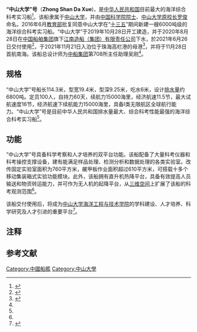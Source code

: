 '''“中山大学”号'''（'''Zhong Shan Da Xue'''{{noteTag|“中山大学”号英文名为中山大学的[[汉语拼音|汉语拼音]]“'''Zhong Shan Da Xue'''”，而非中山大学的英文名称“Sun Yat-sen University”。根据[[中华人民共和国交通运输部|中华人民共和国交通运输部]]令2016年第85号《[[中华人民共和国船舶登记办法|中华人民共和国船舶登记办法]]》第三章第一节“船舶命名”规定,“船名包括中文名称和英文名称。中文名称由两个及两个以上规范汉字或两个及两个以上规范汉字加阿拉伯数字组成。英文名称为中文名称中规范汉字的汉语拼音或者中文名称中规范汉字的汉语拼音加阿拉伯数字组成”。因此，该船采用中文名的汉语拼音名作为本船英文名。<ref name="#1">{{Cite web|url=http://news.southcn.com/nfplus/gdjytt/content/2020-08/28/content_191384842.htm|accessdate=2020-11-07|work=南方网|title=全国最大最强！今天“中山大学”号下水了|archive-date=2020-08-28|archive-url=https://web.archive.org/web/20200828170409/http://news.southcn.com/nfplus/gdjytt/content/2020-08/28/content_191384842.htm|dead-url=no}}</ref>}})，是[[中华人民共和国|中华人民共和国]]目前最大的海洋综合科考实习船<ref name=":0">{{Cite web|url=http://sh.xinhuanet.com/2020-08/29/c_139326507.htm|accessdate=2020-11-07|work=新华网|title=我国最大海洋科考船“中山大学”号命名下水}}</ref>。该船隶属于[[中山大学|中山大学]]，并由[[中国科学院院士|中国科学院院士]]、[[中山大学校长|中山大学原校长]][[罗俊_(物理学家)|罗俊]]命名。2016年6月[[中华人民共和国教育部|教育部]]批复同意中山大学在“[[十三五|十三五]]”期间新建一艘6000吨级的海洋综合科考实习船。“中山大学”于2019年10月28日开工建造，并于2020年8月28日在[[中国船舶集团|中国船舶集团]]旗下[[江南造船（集团）有限责任公司|江南造船（集团）有限责任公司]]下水，於2021年6月26日交付使用<ref>{{cite news |title=“中山大学”号首航科考任务发布 聚焦南海三大科学领域 |url=http://www.stdaily.com/index/kejixinwen/2021-06/26/content_1163882.shtml |accessdate=2021-06-26 |archive-date=2021-07-03 |archive-url=https://web.archive.org/web/20210703013824/http://www.stdaily.com/index/kejixinwen/2021-06/26/content_1163882.shtml |dead-url=no }}</ref>，于2021年11月21日入泊位于珠海高栏港的母港<ref>{{cite news|title = “中山大学”号11月28日将开启首次科考任务|url = https://news.dayoo.com/guangzhou/202111/22/139995_54120387.htm|accessdate = 2021-11-23|archive-date = 2021-11-22|archive-url = https://web.archive.org/web/20211122012328/https://news.dayoo.com/guangzhou/202111/22/139995_54120387.htm|dead-url = no}}</ref>，并将于11月28日首航南海。该船总设计师为[[中船集团|中船集团]]第708所主任助理吴刚<ref name="#1"/>。

== 规格 ==
“中山大学”号船长114.3米，型宽19.4米，型深9.25米，吃水6米，设计[[排水量|排水量]]约6800吨。定员100人，自持力60天，续航力15000海里，经济航速11.5节，最大试航速度16节，经济航速下续航能力15000海里，具备I类无限航区全球航行能力。“中山大学”号是目前中华人民共和国排水量最大、综合科考性能最强的海洋综合科考实习船<ref name=":0" />。

== 功能 ==
“中山大学”号具备科学考察和人才培养的双平台功能。该船配备了大量科考仪器和科考操控支撑设备，建有能满足样品处理、检测分析和数据处理的各类实验室。改传固定实验室面积为760平方米，艉甲板作业面积超过610平方米，可搭载十多个移动集装箱式实验功能模块。此外，该船拥有直升机热降平台，具备有效提高人员输送和物资转运能力，并可作为无人机的起降平台，从[[三维空间|三维空间]]上扩展了该船的科考观测范围<ref name=":0" />。

该船交付使用后，将成为[[中山大学海洋工程与技术学院|中山大学海洋工程与技术学院]]的学科建设、人才培养、科学研究及人才引进的重要平台<ref>{{Cite web|url=http://www.chinanews.com/gn/2020/08-29/9277238.shtml|work=中国新闻网|title=“中山大学”号实现国内科考船多个第一 计划年底试航|access-date=2020-11-07|archive-date=2020-09-17|archive-url=https://web.archive.org/web/20200917172942/http://www.chinanews.com/gn/2020/08-29/9277238.shtml|dead-url=no}}</ref>。

== 注释 ==
{{NoteFoot}}

== 参考文献 ==
{{Reflist|30em}}

{{中山大学}}

[[Category:中國船艦|Category:中國船艦]]
[[Category:中山大學|Category:中山大學]]